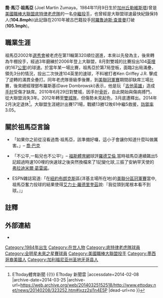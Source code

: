 {{Infobox baseball biography
| name        = 喬·祖馬亞<br/>Joel Zumaya
| image       = Joel Zumaya.jpg
| width       = 
| caption     = 2009年的祖馬亞
| position    = [[投手|投手]]
| bats        = 右
| throws      = 右
| birthdate   = {{birth date and age|1984|11|9}}
| birthplace  = {{USA}}[[加利福尼亞州|加利福尼亞州]][[丘拉維斯塔|丘拉維斯塔]]
| debutleague = [[美國職棒大聯盟|美國職棒大聯盟]]
| debutdate   = 4月3日
| debutyear   = 2006年
| debutteam   = 底特律老虎
| finalleague = [[美國職棒大聯盟|美國職棒大聯盟]]
| finaldate   = 6月28日
| finalyear   = 2010年
| finalteam   = 底特律老虎
| statleague  = 美國職棒大聯盟
| stat1label  = 勝敗投數
| stat1value  = 13–12
| stat2label  = [[防禦率|防禦率]]
| stat2value  = 3.05
| stat3label  = [[三振|三振]]
| stat3value  = 210
| teams       = 
*[[底特律老虎|底特律老虎]] ({{mlby|2006}}–{{mlby|2010}})
|highlights=
}}

'''喬·馬汀·祖馬亞''' (Joel Martin Zumaya，1984年11月9日生於[[加州|加州]][[丘勒維斯塔|丘勒維斯塔]])曾是[[美國職棒大聯盟|美國職棒大聯盟]][[底特律老虎隊|底特律老虎隊]]的一名[[中繼投手|中繼投手]]，也曾經是大聯盟球速最快紀錄保持人('''104.8mph''')(此記錄在2010年被古巴籍投手[[阿羅魯迪斯·查普曼|阿羅魯迪斯·查普曼]]打破('''105.1mph''')。

==職業生涯==
祖馬亞2002年[[選秀會|選秀會]]被老虎在第11輪第320順位選進，本來以先發為主，後來轉為牛棚投手，經過3年磨練於2006年登上大聯盟，8月對雙城的比賽投出104[[英哩|英哩]](約167[[公里|公里]])的球速。於當年某一場比賽，祖馬亞於第7局登板，面臨2出局滿壘，領先3分的情況，投出二次快達104英里的速球，不料被打者Ken Griffey J.R. 擊成了逆轉的滿貫全壘打。同年老虎隊晉級季後賽，到[[美聯冠軍賽|美聯冠軍賽]]期間卻缺席三場比賽，後來總經理鄧布羅斯基(Dave Dombrowski)表示，他是玩「[[吉他英雄|吉他英雄]]」造成[[手肘|手肘]]受傷才缺席。2010年6月29日對雙城，因手肘[[骨折|骨折]]，自此開始與傷病搏鬥，從大聯盟消失3年。2012年轉至[[雙城隊|雙城隊]]，但傷勢未見起色，3月底遭釋出。2014年2月決定退休<ref>{{Cite web |url=http://www.ettoday.net/news/20140208/323252.htm#ixzz2sl1n4E5P |title=MLB／飆火球飆到斷手　前虎軍祖馬亞將退休 {{!}} ETtoday體育新聞 {{!}} ETtoday 新聞雲 |accessdate=2014-02-08 |archive-date=2014-03-25 |archive-url=https://web.archive.org/web/20140325152518/http://www.ettoday.net/news/20140208/323252.htm#ixzz2sl1n4E5P |dead-url=no }}</ref>。大聯盟生涯總計出賽171場，戰績13勝12敗61中繼5救援，[[防禦率|防禦率]]3.05。

==關於祖馬亞言論==
*「如果你之前從沒看過喬·祖馬亞，該準備好囉，這小子會讓你知道什麼叫做厲害。」– [[喬·巴克|喬·巴克]]

*「不公平,一點兒也不公平!」– [[福斯體育網|福斯體育網]]球評[[羅德艾倫|羅德艾倫]],當時祖馬亞連續飆出5記超過時速100哩的快速球之後突然換檔來了1記變化球,三振了安納罕天使的[[弗拉迪米爾·葛雷諾|弗拉迪米爾·葛雷諾]]。

*ESPN雜誌寫道:「在[[紐約|紐約]][[布朗克斯|布朗克斯]]區(洋基主場所在地)的[[美聯分區冠軍賽|美聯分區冠軍賽]]當中,祖馬亞奮力投球的結果使得[[艾力士·羅德里奎茲|艾力士·羅德里奎茲]]說:『我從頭到尾根本看不到球。』」

==註釋==
<references />

==外部連結==
*{{baseballstats |mlb=451491 |espn=6392 |br=z/zumayjo01 |fangraphs=4699 |cube=Z/Joel-Zumaya}}

{{DEFAULTSORT:Zumaya, Joel}}
[[Category:1984年出生|Category:1984年出生]]
[[Category:在世人物|Category:在世人物]]
[[Category:底特律老虎隊球員|Category:底特律老虎隊球員]]
[[Category:全明星未來之星賽球員|Category:全明星未來之星賽球員]]
[[Category:美國職棒大聯盟投手|Category:美國職棒大聯盟投手]]
[[Category:墨西哥裔美國人|Category:墨西哥裔美國人]]
[[Category:加利福尼亚州圣地牙哥县人|Category:加利福尼亚州圣地牙哥县人]]